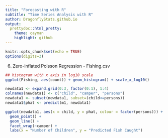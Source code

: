 ```yaml
---
title: "Forecasting with R"
subtitle: "Time Series Analysis with R"
author: DragonflyStats.github.io
output:
  prettydoc::html_pretty:
    theme: cayman
    highlight: github
---
```


```r
knitr::opts_chunk$set(echo = TRUE)
options(digits=3)
```


6. Zero-inflated Poisson Regression  - Fishing.csv

```r
## histogram with x axis in log10 scale
ggplot(Fishing, aes(count)) + geom_histogram() + scale_x_log10()
```

```r
newdata1 <- expand.grid(0:3, factor(0:1), 1:4)
colnames(newdata1) <- c("child", "camper", "persons")
newdata1 <- subset(newdata1, subset=(child<=persons))
newdata1$phat <- predict(m1, newdata1)
```

```r
ggplot(newdata1, aes(x = child, y = phat, colour = factor(persons))) +
  geom_point() +
  geom_line() +
  facet_wrap(~camper) +
  labs(x = "Number of Children", y = "Predicted Fish Caught")
```
